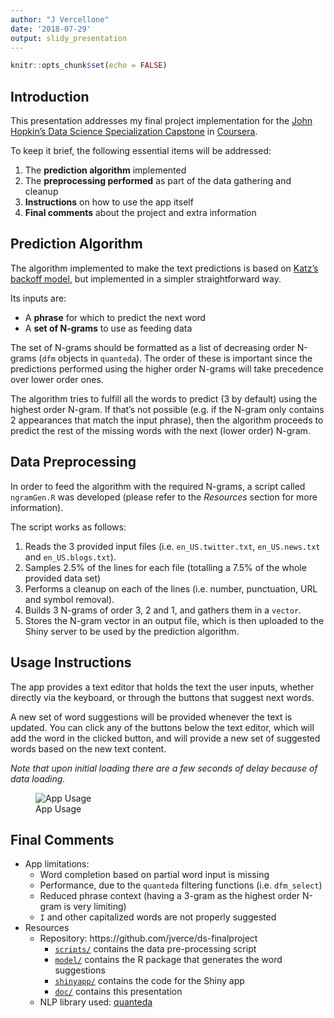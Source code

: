 ```yaml
---
author: "J Vercellone"
date: '2018-07-29'
output: slidy_presentation
---
```


```r
knitr::opts_chunk$set(echo = FALSE)
```

## Introduction

This presentation addresses my final project implementation for the
[John Hopkin's Data Science Specialization Capstone](https://www.coursera.org/learn/data-science-project) in 
[Coursera](https://www.coursera.org).

To keep it brief, the following essential items will be addressed:

1. The **prediction algorithm** implemented
2. The **preprocessing performed** as part of the data gathering and cleanup
3. **Instructions** on how to use the app itself
4. **Final comments** about the project and extra information

## Prediction Algorithm

The algorithm implemented to make the text predictions is based on
[Katz's backoff model](https://en.wikipedia.org/wiki/Katz%27s_back-off_model), but
implemented in a simpler straightforward way.

Its inputs are:

- A **phrase** for which to predict the next word
- A **set of N-grams** to use as feeding data

The set of N-grams should be formatted as a list of decreasing order N-grams (`dfm` objects in `quanteda`). The order of these is important since the predictions performed using the higher order N-grams will take precedence over lower order ones.

The algorithm tries to fulfill all the words to predict (3 by default) using the highest order N-gram. If that's not possible (e.g. if the N-gram only contains 2 appearances that match the input phrase), then the algorithm proceeds to predict the rest of the missing words with the next (lower order) N-gram.

## Data Preprocessing

In order to feed the algorithm with the required N-grams, a script called `ngramGen.R` was developed (please refer to the _Resources_ section for more information).

The script works as follows:

1. Reads the 3 provided input files (i.e. `en_US.twitter.txt`, `en_US.news.txt` and `en_US.blogs.txt`).
2. Samples 2.5% of the lines for each file (totalling a 7.5% of the whole provided data set)
3. Performs a cleanup on each of the lines (i.e. number, punctuation, URL and symbol removal).
4. Builds 3 N-grams of order 3, 2 and 1, and gathers them in a `vector`.
5. Stores the N-gram vector in an output file, which is then uploaded to the Shiny server to be used by the prediction algorithm.

## Usage Instructions

The app provides a text editor that holds the text the user inputs, whether directly via the keyboard, or through the buttons that suggest next words.

A new set of word suggestions will be provided whenever the text is updated. You can click any of the buttons below the text editor, which will add the word in the clicked button, and will provide a new set of suggested words based on the new text content.

_Note that upon initial loading there are a few seconds of delay because of data loading._

![App Usage](app_usage.png)

## Final Comments

- App limitations:
    - Word completion based on partial word input is missing
    - Performance, due to the `quanteda` filtering functions (i.e. `dfm_select`)
    - Reduced phrase context (having a 3-gram as the highest order N-gram is very limiting)
    - `I` and other capitalized words are not properly suggested
- Resources
    - Repository: https://github.com/jverce/ds-finalproject
        - [`scripts/`](https://github.com/jverce/ds-finalproject/tree/master/scripts) contains the data pre-processing script
        - [`model/`](https://github.com/jverce/ds-finalproject/tree/master/model) contains the R package that generates the word suggestions
        - [`shinyapp/`](https://github.com/jverce/ds-finalproject/tree/master/shinyapp) contains the code for the Shiny app
        - [`doc/`](https://github.com/jverce/ds-finalproject/tree/master/doc) contains this presentation
    - NLP library used: [quanteda](https://quanteda.io/)

